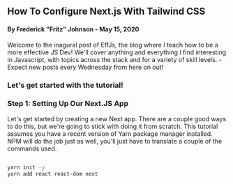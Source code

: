
## How To Configure Next.js With Tailwind CSS

#### By Frederick "Fritz" Johnson - May 15, 2020

Welcome to the inagural post of EffJs, the blog where I teach how to be a more effective JS Dev! We'll cover anything and everything I find interesting in Javascript, with topics across the stack and for a variety of skill levels. -
Expect new posts every Wednesday from here on out!

### Let's get started with the tutorial!

### Step 1: Setting Up Our Next.JS App
Let's get started by creating a new Next app. There are a couple good ways to do this, but we're going to stick with doing it from scratch.
This tutorial assumes you have a recent version of Yarn package manager installed. NPM will do the job just as well, you'll just have to translate a couple of the commands used.

```sh

yarn init -y
yarn add react react-dom next
```
